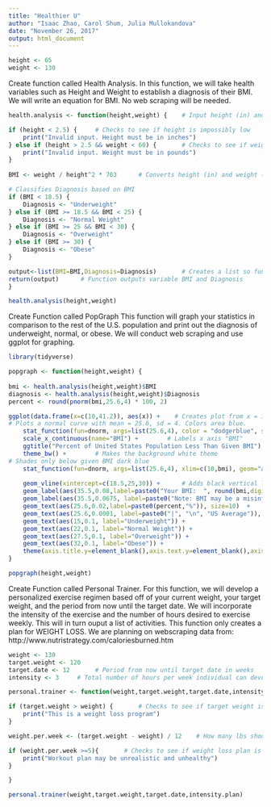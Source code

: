 ```yaml
---
title: "Healthier U"
author: "Isaac Zhao, Carol Shum, Julia Mullokandova"
date: "November 26, 2017"
output: html_document
---
```


```r
height <- 65
weight <- 130
```

Create function called Health Analysis. In this function, we will take health variables such as Height and Weight to establish a diagnosis of their BMI. We will write an equation for BMI. No web scraping will be needed.
```r
health.analysis <- function(height,weight) {    # Input height (in) and weight (lb) into function

if (height < 2.5) {     # Checks to see if height is impossibly low
    print("Invalid input. Height must be in inches")
} else if (height > 2.5 && weight < 60) {       # Checks to see if weight is impossibly low
    print("Invalid input. Weight must be in pounds")
}
    
BMI <- weight / height^2 * 703      # Converts height (in) and weight (lb) into BMI

# Classifies Diagnosis based on BMI 
if (BMI < 18.5) {
    Diagnosis <- "Underweight"
} else if (BMI >= 18.5 && BMI < 25) {
    Diagnosis <- "Normal Weight"
} else if (BMI >= 25 && BMI < 30) {
    Diagnosis <- "Overweight"
} else if (BMI >= 30) {
    Diagnosis <- "Obese"
}

output<-list(BMI=BMI,Diagnosis=Diagnosis)       # Creates a list so function can return two variables
return(output)      # Function outputs variable BMI and Diagnosis
}

health.analysis(height,weight)
```


Create Function called PopGraph This function will graph your statistics in comparison to the rest of the U.S. population and print out the diagnosis of underweight, normal, or obese. We will conduct web scraping and use ggplot for graphing.
```r
library(tidyverse)

popgraph <- function(height,weight) {
    
bmi <- health.analysis(height,weight)$BMI
diagnosis <- health.analysis(height,weight)$Diagnosis
percent <- round(pnorm(bmi,25.6,4) * 100, 2)

ggplot(data.frame(x=c(10,41.2)), aes(x)) +    # Creates plot from x = 10.6 to 40.6
# Plots a normal curve with mean = 25.6, sd = 4. Colors area blue.
    stat_function(fun=dnorm, args=list(25.6,4), color = "dodgerblue", size = 2, geom="area", fill="cadetblue1", alpha = 0.4) +     
    scale_x_continuous(name="BMI") +        # Labels x axis "BMI"
    ggtitle("Percent of United States Population Less Than Given BMI") +   # Adds a graph title
    theme_bw() +        # Makes the background white theme
# Shades only below given BMI dark blue
    stat_function(fun=dnorm, args=list(25.6,4), xlim=c(10,bmi), geom="area", fill="cadetblue3", alpha = 0.7) +   
    
    geom_vline(xintercept=c(18.5,25,30)) +      # Adds black vertical lines in desired locations
    geom_label(aes(35.5,0.08,label=paste0("Your BMI:  ", round(bmi,digits=1), "\n", "Diagnosis:  ", diagnosis)), size=4.3)  +    # prints rounded BMI to 1 decimal and Diagnosis on top right 
    geom_label(aes(35.5,0.0675, label=paste0("Note: BMI may be a misinformative measure", "\n", " of health as it doesn't take into account", "\n", " for muscle mass or body shape.")), color="red", size=2.3) +
    geom_text(aes(25.6,0.02,label=paste0(percent,"%")), size=10)  +     # Adds % label in middle of graph
    geom_text(aes(25.6,0.0001, label=paste0("|", "\n", "US Average")), color="green") +  # Adds average tick mark
    geom_text(aes(15,0.1, label="Underweight")) +
    geom_text(aes(22,0.1, label="Normal Weight")) +
    geom_text(aes(27.5,0.1, label="Overweight")) +
    geom_text(aes(32,0.1, label="Obese")) +
    theme(axis.title.y=element_blank(),axis.text.y=element_blank(),axis.ticks.y=element_blank())    # Removes y axis information
}

popgraph(height,weight)
```


Create Function called Personal Trainer. For this function, we will develop a personalized exercise regimen based off of your current weight, your target weight, and the period from now until the target date. We will incorporate the intensity of the exercise and the number of hours desired to exercise weekly. This will in turn ouput a list of activities. This function only creates a plan for WEIGHT LOSS. We are planning on webscraping data from: http://www.nutristrategy.com/caloriesburned.htm
```r
weight <- 130
target.weight <- 120
target.date <- 12       # Period from now until target date in weeks
intensity <- 3     # Total number of hours per week individual can devote to weight loss program

personal.trainer <- function(weight,target.weight,target.date,intensity.plan) {

if (target.weight > weight) {       # Checks to see if target weight is less than current weight
    print("This is a weight loss program")
}

weight.per.week <- (target.weight - weight) / 12    # How many lbs should be lost per week on average

if (weight.per.week >=5){       # Checks to see if weight loss plan is too extreme
    print("Workout plan may be unrealistic and unhealthy")
}

}

personal.trainer(weight,target.weight,target.date,intensity.plan)
```

